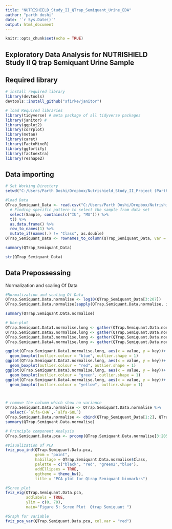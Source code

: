 ```yaml
---
title: "NUTRISHIELD_Study_II_QTrap_Semiquant_Urine_EDA"
author: "parth doshi"
date: '`r Sys.Date()`'
output: html_document
---
```


```r
knitr::opts_chunk$set(echo = TRUE)
```

## Exploratory Data Analysis for NUTRISHIELD Study II Q trap Semiquant Urine Sample

## Required library

```r
# install required library
library(devtools)
devtools::install_github("sfirke/janitor")

# load Required libraries
library(tidyverse) # meta package of all tidyverse packages
library(janitor) # 
library(ggplot2)
library(corrplot)
library(metan)
library(caret)
library(FactoMineR)
library(ggfortify)
library(factoextra)
library(reshape2)
```

## Data importing

```r
# Set Working Directory
setwd("C:/Users/Parth Doshi/Dropbox/Nutrishield_Study_II_Project (ParthD thesis)/R-script/EDA_for_Human_Mother_Milk")

#load Data
QTrap_Semiquant_Data <- read.csv("C:/Users/Parth Doshi/Dropbox/Nutrishield_Study_II_Project (ParthD thesis)/Study2-Data/NUTRISHIELD_Study_II_QTrap_Semiquant_Urine.csv",sep = ";", skip = 3) %>%
  # Finding specific pattern to select the sample from data set
  select(Sample, contains(c("IU", "MU"))) %>%
  t() %>%
  as.data.frame() %>%
  row_to_names(1) %>%
  mutate_if(names(.) != "Class", as.double) 
QTrap_Semiquant_Data <- rownames_to_column(QTrap_Semiquant_Data, var = "Samples")

summary(QTrap_Semiquant_Data)
```

```r
str(QTrap_Semiquant_Data)
```

## Data Prepossessing

Normalization and scaling Of Data

```r
#Normalization and scaling Of Data
QTrap.Semiquant.Data.normalise <- log10(QTrap_Semiquant_Data[3:207])
QTrap.Semiquant.Data.normalise[sapply(QTrap.Semiquant.Data.normalise, is.infinite)] <- 0

summary(QTrap.Semiquant.Data.normalise)

# box-plot 
QTrap.Semiquant.Data1.normalise.long <- gather(QTrap.Semiquant.Data.normalise[1:50])
QTrap.Semiquant.Data2.normalise.long <- gather(QTrap.Semiquant.Data.normalise[52:100])
QTrap.Semiquant.Data3.normalise.long <- gather(QTrap.Semiquant.Data.normalise[101:150])
QTrap.Semiquant.Data4.normalise.long <- gather(QTrap.Semiquant.Data.normalise[151:205])

ggplot(QTrap.Semiquant.Data1.normalise.long, aes(x = value, y = key))+
  geom_boxplot(outlier.colour = "blue", outlier.shape = 1)
ggplot(QTrap.Semiquant.Data2.normalise.long, aes(x = value, y = key))+
  geom_boxplot(outlier.colour = "red", outlier.shape = 1)
ggplot(QTrap.Semiquant.Data3.normalise.long, aes(x = value, y = key))+
  geom_boxplot(outlier.colour = "green", outlier.shape = 1)
ggplot(QTrap.Semiquant.Data4.normalise.long, aes(x = value, y = key))+
  geom_boxplot(outlier.colour = "yellow", outlier.shape = 1)




```

```r
# remove the column which show no variance
QTrap.Semiquant.Data.normalise <- QTrap.Semiquant.Data.normalise %>%
  select(-`alfa-CHA`,-`alfa-SOL`)
QTrap.Semiquant.Data.normalise <- cbind(QTrap_Semiquant_Data[1:2], QTrap.Semiquant.Data.normalise)
summary(QTrap.Semiquant.Data.normalise)
```

```r
# Principle component Analysis
QTrap.Semiquant.Data.pca <- prcomp(QTrap.Semiquant.Data.normalise[3:205], scale. = FALSE)

#Visualization of PCA
fviz_pca_ind(QTrap.Semiquant.Data.pca,
             geom = "point",
             habillage = QTrap.Semiquant.Data.normalise$Class,
             palette = c("black", "red", "green2","blue"),
             addEllipses = TRUE,
             ggtheme = theme_bw(),
             title = "PCA plot for Qtrap Semiquant biomarkrs")

#Scree plot 
fviz_eig(QTrap.Semiquant.Data.pca, 
         addlabels = TRUE, 
         ylim = c(0, 70),
         main="Figure 5: Scree Plot  Qtrap Semiquant ")

#Graph for variable
fviz_pca_var(QTrap.Semiquant.Data.pca, col.var = "red")
```
